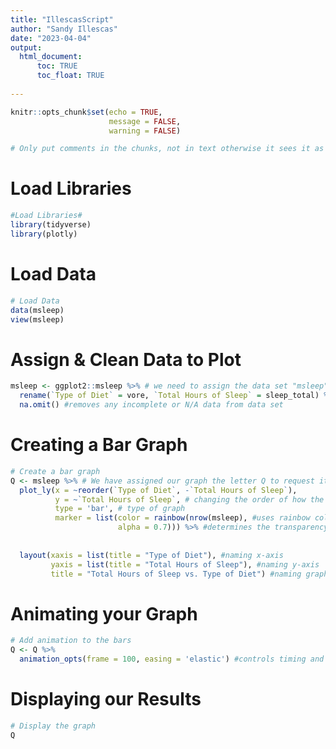 ```yaml
---
title: "IllescasScript"
author: "Sandy Illescas"
date: "2023-04-04"
output: 
  html_document:
      toc: TRUE
      toc_float: TRUE
      
---
```

```r
knitr::opts_chunk$set(echo = TRUE,
                      message = FALSE,
                      warning = FALSE)

# Only put comments in the chunks, not in text otherwise it sees it as a header, such as below.
```

# Load Libraries
```r

#Load Libraries#
library(tidyverse)
library(plotly)

```

# Load Data
```r

# Load Data
data(msleep)
view(msleep)

```

# Assign & Clean Data to Plot
```r

msleep <- ggplot2::msleep %>% # we need to assign the data set "msleep" found in ggplot and assign it to our current RMarkdown.
  rename(`Type of Diet` = vore, `Total Hours of Sleep` = sleep_total) %>% #changes names before making graph so axis doesn't need to be changed later
  na.omit() #removes any incomplete or N/A data from data set

```

# Creating a Bar Graph
```r

# Create a bar graph
Q <- msleep %>% # We have assigned our graph the letter Q to request it easily later
  plot_ly(x = ~reorder(`Type of Diet`, -`Total Hours of Sleep`), 
          y = ~`Total Hours of Sleep`, # changing the order of how the bars show up so they're increasing in hours of sleep.
          type = 'bar', # type of graph
          marker = list(color = rainbow(nrow(msleep), #uses rainbow colors for bars indicating their sleeping hours individually and as a dietary group.
                        alpha = 0.7))) %>% #determines the transparency/opacity of the bars 0.0 being completely transparent
  
  
  layout(xaxis = list(title = "Type of Diet"), #naming x-axis
         yaxis = list(title = "Total Hours of Sleep"), #naming y-axis
         title = "Total Hours of Sleep vs. Type of Diet") #naming graph

```

# Animating your Graph
```r
# Add animation to the bars
Q <- Q %>% 
  animation_opts(frame = 100, easing = 'elastic') #controls timing and style of animation,

```

# Displaying our Results
```r

# Display the graph
Q
```

